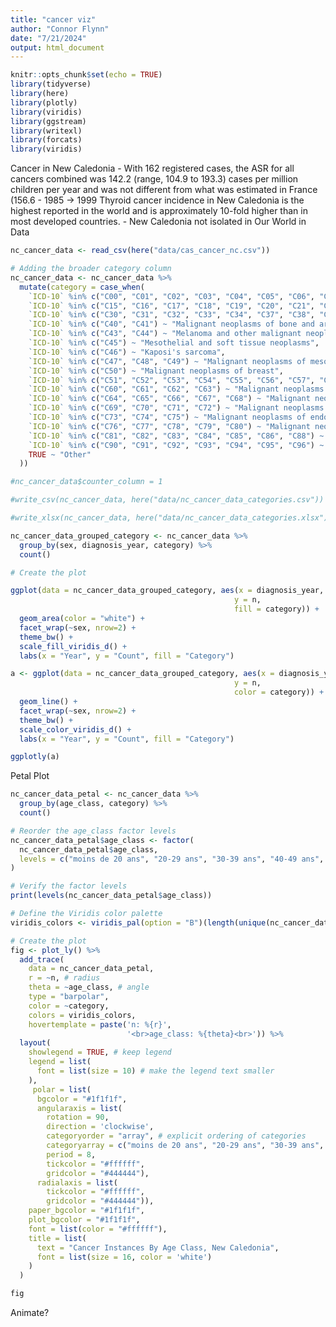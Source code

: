 ```yaml
---
title: "cancer viz"
author: "Connor Flynn"
date: "7/21/2024"
output: html_document
---
```



```r
knitr::opts_chunk$set(echo = TRUE)
library(tidyverse)
library(here)
library(plotly)
library(viridis)
library(ggstream)
library(writexl)
library(forcats)
library(viridis)
```

Cancer in New Caledonia
- With 162 registered cases, the ASR for all cancers combined was 142.2 (range, 104.9 to 193.3) cases per million children per year and was not different from what was estimated in France (156.6
- 1985 -> 1999 Thyroid cancer incidence in New Caledonia is the highest reported in the world and is approximately 10-fold higher than in most developed countries.
- New Caledonia not isolated in Our World in Data



```r
nc_cancer_data <- read_csv(here("data/cas_cancer_nc.csv"))
```

```r
# Adding the broader category column
nc_cancer_data <- nc_cancer_data %>%
  mutate(category = case_when(
    `ICD-10` %in% c("C00", "C01", "C02", "C03", "C04", "C05", "C06", "C07", "C08", "C09", "C10", "C11", "C12", "C13", "C14") ~ "Malignant neoplasms of lip, oral cavity and pharynx",
    `ICD-10` %in% c("C15", "C16", "C17", "C18", "C19", "C20", "C21", "C22", "C23", "C24", "C25", "C26") ~ "Malignant neoplasms of digestive organs",
    `ICD-10` %in% c("C30", "C31", "C32", "C33", "C34", "C37", "C38", "C39") ~ "Malignant neoplasms of respiratory and intrathoracic organs",
    `ICD-10` %in% c("C40", "C41") ~ "Malignant neoplasms of bone and articular cartilage",
    `ICD-10` %in% c("C43", "C44") ~ "Melanoma and other malignant neoplasms of skin",
    `ICD-10` %in% c("C45") ~ "Mesothelial and soft tissue neoplasms",
    `ICD-10` %in% c("C46") ~ "Kaposi's sarcoma",
    `ICD-10` %in% c("C47", "C48", "C49") ~ "Malignant neoplasms of mesothelial and soft tissue",
    `ICD-10` %in% c("C50") ~ "Malignant neoplasms of breast",
    `ICD-10` %in% c("C51", "C52", "C53", "C54", "C55", "C56", "C57", "C58") ~ "Malignant neoplasms of female genital organs",
    `ICD-10` %in% c("C60", "C61", "C62", "C63") ~ "Malignant neoplasms of male genital organs",
    `ICD-10` %in% c("C64", "C65", "C66", "C67", "C68") ~ "Malignant neoplasms of urinary tract",
    `ICD-10` %in% c("C69", "C70", "C71", "C72") ~ "Malignant neoplasms of eye, brain, and other parts of the central nervous system",
    `ICD-10` %in% c("C73", "C74", "C75") ~ "Malignant neoplasms of endocrine glands",
    `ICD-10` %in% c("C76", "C77", "C78", "C79", "C80") ~ "Malignant neoplasms of ill-defined, secondary and unspecified sites",
    `ICD-10` %in% c("C81", "C82", "C83", "C84", "C85", "C86", "C88") ~ "Malignant neoplasms of lymphoid, hematopoietic and related tissue",
    `ICD-10` %in% c("C90", "C91", "C92", "C93", "C94", "C95", "C96") ~ "Malignant neoplasms of lymphoid, hematopoietic and related tissue",
    TRUE ~ "Other"
  ))
```

```r
#nc_cancer_data$counter_column = 1
```

```r
#write_csv(nc_cancer_data, here("data/nc_cancer_data_categories.csv"))
```

```r
#write_xlsx(nc_cancer_data, here("data/nc_cancer_data_categories.xlsx"))
```


```r
nc_cancer_data_grouped_category <- nc_cancer_data %>% 
  group_by(sex, diagnosis_year, category) %>% 
  count()
```


```r
# Create the plot

ggplot(data = nc_cancer_data_grouped_category, aes(x = diagnosis_year, 
                                                  y = n,
                                                  fill = category)) +
  geom_area(color = "white") +
  facet_wrap(~sex, nrow=2) +
  theme_bw() +
  scale_fill_viridis_d() +
  labs(x = "Year", y = "Count", fill = "Category")
```




```r
a <- ggplot(data = nc_cancer_data_grouped_category, aes(x = diagnosis_year, 
                                                  y = n,
                                                  color = category)) +
  geom_line() +
  facet_wrap(~sex, nrow=2) +
  theme_bw() +
  scale_color_viridis_d() +
  labs(x = "Year", y = "Count", fill = "Category")

ggplotly(a)
```


Petal Plot

```r
nc_cancer_data_petal <- nc_cancer_data %>% 
  group_by(age_class, category) %>% 
  count()
```

```r
# Reorder the age_class factor levels
nc_cancer_data_petal$age_class <- factor(
  nc_cancer_data_petal$age_class,
  levels = c("moins de 20 ans", "20-29 ans", "30-39 ans", "40-49 ans", "50-59 ans", "60-69 ans", "70-79 ans", "80 ans et +")
)

# Verify the factor levels
print(levels(nc_cancer_data_petal$age_class))
```



```r
# Define the Viridis color palette
viridis_colors <- viridis_pal(option = "B")(length(unique(nc_cancer_data_petal$category)))

# Create the plot
fig <- plot_ly() %>%
  add_trace(
    data = nc_cancer_data_petal,
    r = ~n, # radius 
    theta = ~age_class, # angle
    type = "barpolar", 
    color = ~category,
    colors = viridis_colors,
    hovertemplate = paste('n: %{r}',
                          '<br>age_class: %{theta}<br>')) %>%  
  layout(
    showlegend = TRUE, # keep legend
    legend = list(
      font = list(size = 10) # make the legend text smaller
    ),
     polar = list(
      bgcolor = "#1f1f1f",
      angularaxis = list(
        rotation = 90,
        direction = 'clockwise',
        categoryorder = "array", # explicit ordering of categories
        categoryarray = c("moins de 20 ans", "20-29 ans", "30-39 ans", "40-49 ans", "50-59 ans", "60-69 ans", "70-79 ans", "80 ans et +"),
        period = 8,
        tickcolor = "#ffffff",
        gridcolor = "#444444"),
      radialaxis = list(
        tickcolor = "#ffffff",
        gridcolor = "#444444")),
    paper_bgcolor = "#1f1f1f",
    plot_bgcolor = "#1f1f1f",
    font = list(color = "#ffffff"),
    title = list(
      text = "Cancer Instances By Age Class, New Caledonia",
      font = list(size = 16, color = 'white')
    )
  )

fig

```

Animate?



